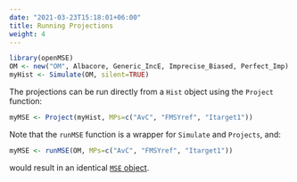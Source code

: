 ```yaml
---
date: "2021-03-23T15:18:01+06:00"
title: Running Projections
weight: 4
---
```



```r
library(openMSE)
OM <- new("OM", Albacore, Generic_IncE, Imprecise_Biased, Perfect_Imp)
myHist <- Simulate(OM, silent=TRUE)
```


The projections can be run directly from a `Hist` object using the `Project` function:

```r
myMSE <- Project(myHist, MPs=c("AvC", "FMSYref", "Itarget1"))
```

Note that the `runMSE` function is a wrapper for `Simulate` and `Projects`, and:

```r
myMSE <- runMSE(OM, MPs=c("AvC", "FMSYref", "Itarget1"))
```

would result in an identical [`MSE` object](/object-mse).
